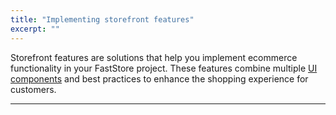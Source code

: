 ```yaml
---
title: "Implementing storefront features"
excerpt: ""
---
```


Storefront features are solutions that help you implement ecommerce functionality in your FastStore project. These features combine multiple [UI components](https://developers.vtex.com/docs/guides/faststore/components-index) and best practices to enhance the shopping experience for customers.

---

<Flex>

  <WhatsNextCard
  title="Adding third-party scripts"
  description="Learn how to safely add and manage third-party scripts, such as analytics, ads, or widgets, in your FastStore project."
  linkTo="https://developers.vtex.com/docs/guides/faststore/storefront-features-handling-third-party-scripts"
  linkTitle="See more"
  />

  <WhatsNextCard
  title="Building navigation menus"
  description="Enables customers to navigate among the store pages."
  linkTo="https://developers.vtex.com/docs/guides/faststore/storefront-features-building-navigation-menus"
  linkTitle="See more"
  />

  <WhatsNextCard
  title="Displaying content for authenticated users"
  description="Show exclusive content to logged-in users, such as special offers, prices, or product details, to create a personalized shopping experience."
  linkTo="https://developers.vtex.com/docs/guides/faststore/storefront-features-displaying-content-for-authenticated-users"
  linkTitle="See more"
  />

  <WhatsNextCard
  title="Implementing regionalization features"
  description="Enables customers to set a location using a valid Postal Code."
  linkTo="https://developers.vtex.com/docs/guides/faststore/storefront-features-implementing-regionalization-features"
  linkTitle="See more"
  />

  <WhatsNextCard
  title="Implementing search features"
  description="Enables customer navigation and enhances search functionality."
  linkTo="https://developers.vtex.com/docs/guides/faststore/storefront-features-implementing-search-features"
  linkTitle="See more"
  />

  <WhatsNextCard
  title="Managing product images in specific contexts"
  description="Control which product images appear in different store sections by labeling them with specific contexts in VTEX Catalog."
  linkTo="https://developers.vtex.com/docs/guides/faststore/storefront-features-managing-product-images-in-specific-contexts"
  linkTitle="See more"
  />

  <WhatsNextCard
  title="Delivery Promise (Beta)"
  description="Provide accurate delivery estimations and show only products that can be delivered or picked up based on customer location."
  linkTo="https://developers.vtex.com/docs/guides/faststore/storefront-features-delivery-promise"
  linkTitle="See more"
  />

</Flex>
